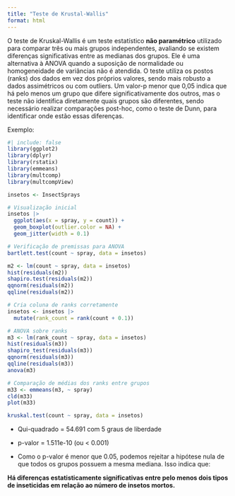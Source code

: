 ```yaml
---
title: "Teste de Krustal-Wallis"
format: html
---
```


O teste de Kruskal-Wallis é um teste estatístico **não paramétrico** utilizado para comparar três ou mais grupos independentes, avaliando se existem diferenças significativas entre as medianas dos grupos. Ele é uma alternativa à ANOVA quando a suposição de normalidade ou homogeneidade de variâncias não é atendida. O teste utiliza os postos (ranks) dos dados em vez dos próprios valores, sendo mais robusto a dados assimétricos ou com outliers. Um valor-p menor que 0,05 indica que há pelo menos um grupo que difere significativamente dos outros, mas o teste não identifica diretamente quais grupos são diferentes, sendo necessário realizar comparações post-hoc, como o teste de Dunn, para identificar onde estão essas diferenças.

Exemplo:

```r
#| include: false
library(ggplot2)
library(dplyr)
library(rstatix)
library(emmeans)
library(multcomp)
library(multcompView)

insetos <- InsectSprays

# Visualização inicial
insetos |>
  ggplot(aes(x = spray, y = count)) +
  geom_boxplot(outlier.color = NA) +
  geom_jitter(width = 0.1)

# Verificação de premissas para ANOVA
bartlett.test(count ~ spray, data = insetos)

m2 <- lm(count ~ spray, data = insetos)
hist(residuals(m2))
shapiro.test(residuals(m2))
qqnorm(residuals(m2))
qqline(residuals(m2))

# Cria coluna de ranks corretamente
insetos <- insetos |>
  mutate(rank_count = rank(count + 0.1))

# ANOVA sobre ranks
m3 <- lm(rank_count ~ spray, data = insetos)
hist(residuals(m3))
shapiro_test(residuals(m3))
qqnorm(residuals(m3))
qqline(residuals(m3))
anova(m3)

# Comparação de médias dos ranks entre grupos
m33 <- emmeans(m3, ~ spray)
cld(m33)
plot(m33)
```

```r
kruskal.test(count ~ spray, data = insetos)
```

-   Qui-quadrado = 54.691 com 5 graus de liberdade

-   p-valor = 1.511e-10 (ou \< 0.001)

-   Como o p-valor é menor que 0.05, podemos rejeitar a hipótese nula de que todos os grupos possuem a mesma mediana. Isso indica que:

**Há diferenças estatisticamente significativas entre pelo menos dois tipos de inseticidas em relação ao número de insetos mortos.**
